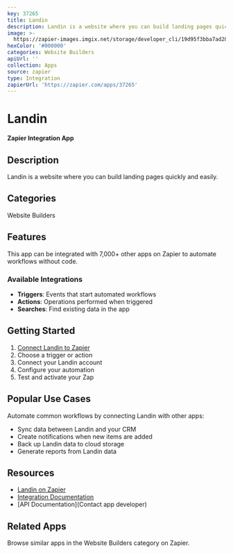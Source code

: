 ```yaml
---
key: 37265
title: Landin
description: Landin is a website where you can build landing pages quickly and easily.
image: >-
  https://zapier-images.imgix.net/storage/developer_cli/19d95f3bba7ad28cc600dc8135f83e44.png?auto=format%2Ccompress&ixlib=python-3.0.0&q=50
hexColor: '#000000'
categories: Website Builders
apiUrl: ''
collection: Apps
source: zapier
type: Integration
zapierUrl: 'https://zapier.com/apps/37265'
---
```

# Landin

**Zapier Integration App**

## Description

Landin is a website where you can build landing pages quickly and easily.

## Categories

Website Builders

## Features

This app can be integrated with 7,000+ other apps on Zapier to automate workflows without code.

### Available Integrations

- **Triggers**: Events that start automated workflows
- **Actions**: Operations performed when triggered
- **Searches**: Find existing data in the app

## Getting Started

1. [Connect Landin to Zapier](https://zapier.com/apps/37265)
2. Choose a trigger or action
3. Connect your Landin account
4. Configure your automation
5. Test and activate your Zap

## Popular Use Cases

Automate common workflows by connecting Landin with other apps:

- Sync data between Landin and your CRM
- Create notifications when new items are added
- Back up Landin data to cloud storage
- Generate reports from Landin data

## Resources

- [Landin on Zapier](https://zapier.com/apps/37265)
- [Integration Documentation](https://zapier.com/apps/37265/integrations)
- [API Documentation](Contact app developer)

## Related Apps

Browse similar apps in the Website Builders category on Zapier.
